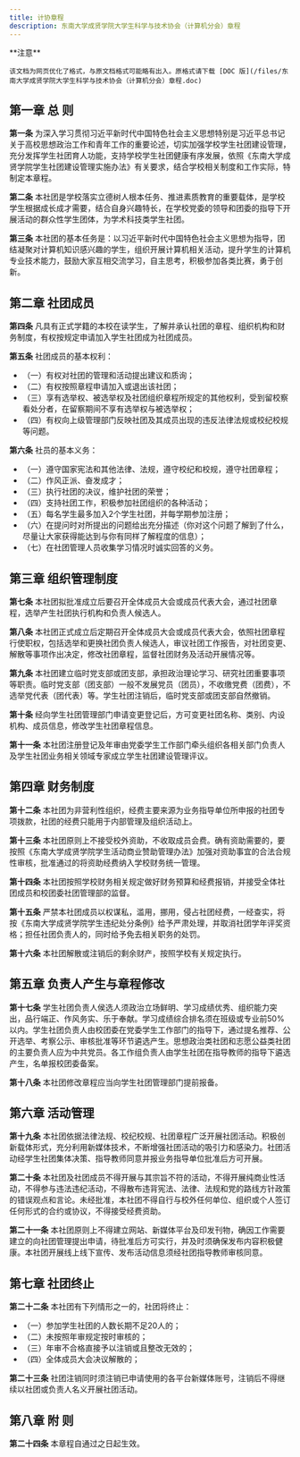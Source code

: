 ```yaml
---
title: 计协章程
description: 东南大学成贤学院大学生科学与技术协会（计算机分会）章程
---
```


<Callout>
    **注意**

    该文档为网页优化了格式，与原文档格式可能略有出入。原格式请下载 [DOC 版](/files/东南大学成贤学院大学生科学与技术协会（计算机分会）章程.doc)
</Callout>

## 第一章  总  则

**第一条** 为深入学习贯彻习近平新时代中国特色社会主义思想特别是习近平总书记关于高校思想政治工作和青年工作的重要论述，切实加强学校学生社团建设管理，充分发挥学生社团育人功能，支持学校学生社团健康有序发展，依照《东南大学成贤学院学生社团建设管理实施办法》有关要求，结合学校相关制度和工作实际，特制定本章程。

**第二条** 本社团是学校落实立德树人根本任务、推进素质教育的重要载体，是学校学生根据成长成才需要，结合自身兴趣特长，在学校党委的领导和团委的指导下开展活动的群众性学生团体，为学术科技类学生社团。

**第三条** 本社团的基本任务是：以习近平新时代中国特色社会主义思想为指导，团结凝聚对计算机知识感兴趣的学生，组织开展计算机相关活动，提升学生的计算机专业技术能力，鼓励大家互相交流学习，自主思考，积极参加各类比赛，勇于创新。

## 第二章  社团成员

**第四条** 凡具有正式学籍的本校在读学生，了解并承认社团的章程、组织机构和财务制度，有权按规定申请加入学生社团成为社团成员。

**第五条** 社团成员的基本权利：

- （一）有权对社团的管理和活动提出建议和质询；
- （二）有权按照章程申请加入或退出该社团；
- （三）享有选举权、被选举权及社团组织章程所规定的其他权利，受到留校察看处分者，在留察期间不享有选举权与被选举权；
- （四）有权向上级管理部门反映社团及其成员出现的违反法律法规或校纪校规等问题。

**第六条** 社员的基本义务：

- （一）遵守国家宪法和其他法律、法规，遵守校纪和校规，遵守社团章程；
- （二）作风正派、奋发成才；
- （三）执行社团的决议，维护社团的荣誉；
- （四）支持社团工作，积极参加社团组织的各种活动；
- （五）每名学生最多加入2个学生社团，并每学期参加注册；
- （六）在提问时对所提出的问题给出充分描述（你对这个问题了解到了什么，尽量让大家获得能达到与你有同样了解程度的信息）；
- （七）在社团管理人员收集学习情况时诚实回答的义务。

## 第三章  组织管理制度

**第七条** 本社团拟批准成立后要召开全体成员大会或成员代表大会，通过社团章程，选举产生社团执行机构和负责人候选人。

**第八条** 本社团正式成立后定期召开全体成员大会或成员代表大会，依照社团章程行使职权，包括选举和更换社团负责人候选人，审议社团工作报告，对社团变更、解散等事项作出决定，修改社团章程，监督社团财务及活动开展情况等。

**第九条** 本社团建立临时党支部或团支部，承担政治理论学习、研究社团重要事项等职责。临时党支部（团支部）一般不发展党员（团员），不收缴党费（团费），不选举党代表（团代表）等。学生社团注销后，临时党支部或团支部自然撤销。

**第十条** 经向学生社团管理部门申请变更登记后，方可变更社团名称、类别、内设机构、成员信息，修改学生社团章程信息。

**第十一条** 本社团注册登记及年审由党委学生工作部门牵头组织各相关部门负责人及学生社团业务相关领域专家成立学生社团建设管理评议。

## 第四章  财务制度

**第十二条** 本社团为非营利性组织，经费主要来源为业务指导单位所申报的社团专项拨款，社团的经费只能用于内部管理及组织活动上。

**第十三条** 本社团原则上不接受校外资助，不收取成员会费。确有资助需要的，要按照《东南大学成贤学院学生活动商业赞助管理办法》加强对资助事宜的合法合规性审核，批准通过的将资助经费纳入学校财务统一管理。

**第十四条** 本社团按照学校财务相关规定做好财务预算和经费报销，并接受全体社团成员和校团委社团管理部的监督。

**第十五条** 严禁本社团成员以权谋私，滥用，挪用，侵占社团经费，一经查实，将按《东南大学成贤学院学生违纪处分条例》给予严肃处理，并取消社团学年评奖资格；担任社团负责人的，同时给予免去相关职务的处罚。

**第十六条** 本社团解散或注销后的剩余财产，按照学校有关规定执行。

## 第五章  负责人产生与章程修改

**第十七条** 学生社团负责人侯选人须政治立场鲜明、学习成绩优秀、组织能力突出，品行端正、作风务实、乐于奉献。学习成绩综合排名须在班级或专业前50%以内。学生社团负责人由校团委在党委学生工作部门的指导下，通过提名推荐、公开选举、考察公示、审核批准等环节遴选产生。思想政治类社团和志愿公益类社团的主要负责人应为中共党员。各工作组负责人由学生社团在指导教师的指导下遴选产生，名单报校团委备案。

**第十八条** 本社团修改章程应当向学生社团管理部门提前报备。

## 第六章  活动管理

**第十九条** 本社团依据法律法规、校纪校规、社团章程广泛开展社团活动。积极创新载体形式，充分利用新媒体技术，不断增强社团活动的吸引力和感染力。社团活动经学生社团集体决策、指导教师同意并报业务指导单位批准后方可开展。

**第二十条** 本社团及社团成员不得开展与其宗旨不符的活动，不得开展纯商业性活动，不得参与违法违纪活动，不得散布违背宪法、法律、法规和党的路线方针政策的错误观点和言论。未经批准，本社团不得自行与校外任何单位、组织或个人签订任何形式的合约或协议，不得接受经费资助。

**第二十一条** 本社团原则上不得建立网站、新媒体平台及印发刊物，确因工作需要建立的向社团管理提出申请，待批准后方可实行，并及时须确保发布内容积极健康。本社团开展线上线下宣传、发布活动信息须经社团指导教师审核同意。

## 第七章 社团终止

**第二十二条** 本社团有下列情形之一的，社团将终止：

- （一）参加学生社团的人数长期不足20人的；
- （二）未按照年审规定按时审核的；
- （三）年审不合格直接予以注销或且整改无效的；
- （四）全体成员大会决议解散的；

**第二十三条** 社团注销同时须注销已申请使用的各平台新媒体账号，注销后不得继续以社团或负责人名义开展社团活动。

## 第八章  附    则

**第二十四条** 本章程自通过之日起生效。
